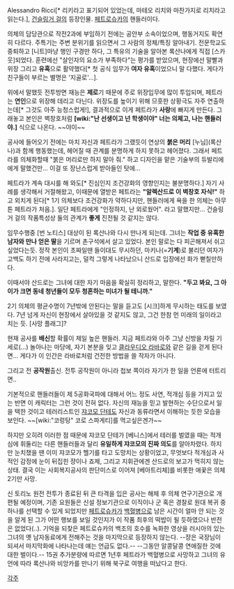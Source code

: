 Alessandro Ricci[* 리키라고 표기되어 있었는데, 마테오 리치와 마찬가지로 리치라고 읽는다.], [[건슬링거 걸]]의 등장인물. [[페트로슈카]]의 핸들러이다.

의체의 담당관으로 작전2과에 부임하기 전에는 공안부 소속이었으며, 행동거지도 확연히 다르다. 주특기는 주변 분위기를 읽으면서 그 사람의 정체/특징 알아내기. 전문학교도 중퇴하고 [니트]마냥 행인 구경만 하다, 그 특유의 기술을 알아본 록산나에게 직접 [스카웃]되었다. 훈련에선 "살인자의 요소가 부족하다"는 평가를 받았으며, 현장에선 말빨과 위장 그리고 '''유혹'''으로 활약했다[* 첫 공식 임무가 '''여자 유혹'''이었으니 말 다했다. 게다가 친구들이 부르는 별명은 '지골로'...].

위에서 말했듯 전투방면 재능은 '''제로'''기 때문에 주로 위장입무에 많이 투입되며, 페트라는 '''연인'''으로 위장해 데리고 다닌다. 위장도를 높이기 위해 므흣한 상황극도 자주 연출하는데[* 그것도 아주 능청스럽게!], 결과적으로 이게 페트라가 '''사랑'''에 빠지게 만든다. 그래놓고 본인은 벽창호처럼 '''[wiki:"난 선생이고 넌 학생이야" 너는 의체고, 나는 핸들러야.]''' 식으로 나온다. ~~야이~~

공사에 들어오기 전에는 마치 자신과 페트라가 그랬듯이 연상의 '''붉은 머리''' [누님](록산나)과 함께 행동했는데, 헤어질 때 관계를 분명하게 하지 못하고 헤어졌다. 그래서 페트라를 의체화할때 "붉은 머리로만 하지 말아 줘." 하고 디자인을 맡은 기술부의 듀발리에에게 말했건만... 이걸 또 장난스럽게 받아들인 탓에...

페트라가 계속 대시를 해 와도[* 진심인지 조건강화의 영향인지는 불분명하다.] 자기 사례를 생각해서 거절해왔고, 이때문에 열받은 페트라는 '''"알렉산드로 이 벽창호 자식!"''' 하고 외치게 된다[* 1기 의체보다 조건강화가 약하다지만, 핸들러에게 욕을 한 의체는 아무튼 페트라가 처음.]. 일단 페트라에게 "인정하지, 난 외로웠어". 라고 말했지만... 건슬링거 걸의 작품특성상 둘의 관계가 '''좋게''' 진전될 것 같지는 않다.

임무수행중 [번 노티스] 대상이 된 록산나와 다시 만나게 되는데. 그녀는 '''작업 중 유혹한 남자와 만나 얻은 딸'''을 기르며 촌구석에서 살고 있었다. 본인 말로는 다 피곤해져서 쉬고 싶었다는듯. 정작 본인이 초짜일땐 들이대도 무시하던, 마키나(='''기계''')로 불리던 여자가 고백도 하기 전에 사라지고는, 덜컥 그렇게 나타났으니 산드로 입장에선 화가 뻗칠만하다.

이때서야 산드로는 그녀에 대한 자기 마음을 확실히 정리하고, 말한다. '''"두고 봐요, 그 아이가 크면 동네 청년들이 모두 청혼하는 미녀가 될 테니까."'''

2기 의체의 평균수명이 7년밖에 안된다는 말을 듣고도 [시크]하게 무시하는 태도를 보였다. 7년 넘게 자신이 현장에서 살아있을 것 같지도 않고, 그건 한참 먼 미래의 일이라고 치는 듯. [사망 플래그]?

현재 공사를 '''배신'''할 확률이 제일 높은 핸들러. 지금 페트라와 아주 그냥 신방을 차릴 기세로(...) 놀아나는 마당에, 자기 본분을 잊고 [[클라우디오 라바로]]와 같은 길을 걷게 된다면... 게다가 이 인간은 라바로처럼 건전한 방법을 쓸 작자가 아니다.

그리고 전 '''공작원'''출신. 전투 공작원이 아니라 첩보 쪽이라 자기가 한 일을 언론에 터트리면..

기본적으로 핸들러들이 제 5공화국파에 대해서 어느 정도 사연, 적개심 등을 가지고 있는 반면 이 캐릭터는 그런 것이 전혀 없다. 자신의 재능을 믿고 발현하는 수단으로서 일을 택한 것이고 테러리스트인 [[쟈코모 단테]]도 자신과 동류라면서 이해하는 듯한 모습을 보인다. ~~[wiki:"코렁탕" 코로 스파게티]를 먹고싶은겐가~~

하지만 오히려 이러한 점 때문에 쟈코모 단테가 [베니스]에서 테러를 벌였을 때는 적개심에 휘둘리는 다른 핸들러들과 달리 '''유일하게 쟈코모의 진짜 의도'''를 알아차렸다. 하지만 눈치챘을 땐 이미 쟈코모가 헬기를 타고 도망치는 상황이었고, 무엇보다 적개심과 사적인 감정에 눈이 뒤집힌 쟝이나 죠제, 그리고 지휘관에겐 산드로의 보고가 먹히지 않는 상태. 결국 이는 사회복지공사의 판단미스로 이어져 [베아트리체]를 비롯한 애꿎은 의체 2기만 사망.

신 토리노 원전 전투가 종료된 뒤 큰 타격을 입은 공사는 해체 후 의체 연구기관으로 개편될 예정이며, 기존 요원들은 신설 정보기관으로 이직이나 군 혹은 경찰로 원대 복귀 중 하나를 선택할 수 있게 되었지만 [[페트로슈카]]가 [[백혈병]]으로 남은 시간이 얼마 안 되는 것을 알게 된 그가 어떤 행보를 보일 것인지가 이 작품 최후의 떡밥이 될 듯하였으나 반전은 없었다(..). 기억을 되찾은 페트로슈카의 백조의 호수를 녹화한 영상을 러시아의 있는 그녀의 옛 남자동료에게 전해주는 것을 마지막으로 등장하지 않는다. --쟝은 국장님이 되셔서 마지막화에 나타나는데 얘는 언급도 없다.-- --그동안 알콩달콩 연애질한 것에 대한 벌이다.--
15권 추가분량에 따르면 1년후 페트라가 백혈병으로 사망하고 그녀의 유언에 따라 록산나와 비앙카를 만나기 위해 북구로 여행을 떠났다고 한다.


[[각주]]
